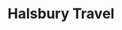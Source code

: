 ---
title: 'Halsbury Travel'
publishedAt: '2024-07-36'
summary: 'Reimagining the possibilities for the UK’s leading specialist educational travel company.'
image: '/images/projects/halsbury-travel.jpg'
type: 'Work'
---